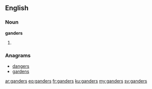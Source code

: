 ==English==

===Noun===
'''ganders'''

# {{plural of|[[gander]]}}

===Anagrams===
* [[dangers#English|dangers]]
* [[gardens#English|gardens]]

[[ar:ganders]]
[[eo:ganders]]
[[fr:ganders]]
[[ku:ganders]]
[[my:ganders]]
[[sv:ganders]]